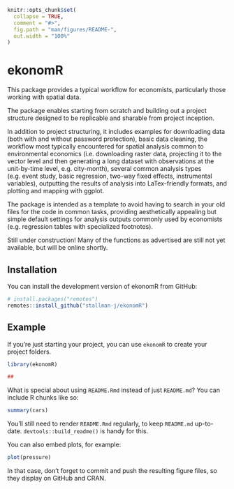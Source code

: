 <!-- README.md is generated from README.Rmd. Please edit that file -->

```r
knitr::opts_chunk$set(
  collapse = TRUE,
  comment = "#>",
  fig.path = "man/figures/README-",
  out.width = "100%"
)
```

# ekonomR

<!-- badges: start -->
<!-- badges: end -->

This package provides a typical workflow for economists, particularly those working with spatial data.

The package enables starting from scratch and building out a project structure designed to be replicable and sharable from project inception. 
    
In addition to project structuring, it includes examples for downloading data (both with and without password protection), basic data cleaning, the workflow most typically encountered for spatial analysis common to environmental economics (i.e. downloading raster data, projecting it to the vector level and then generating a long dataset with observations at the unit-by-time level, e.g. city-month), several common analysis types (e.g. event study, basic regression, two-way fixed effects, instrumental variables), outputting the results of analysis into LaTex-friendly formats, and plotting and mapping with ggplot.
    
The package is intended as a template to avoid having to search in your old files for the code in common tasks, providing aesthetically appealing but simple default settings for analysis outputs commonly used by economists (e.g. regression tables with specialized footnotes). 

Still under construction! Many of the functions as advertised are still not yet available, but will be online shortly.

## Installation

You can install the development version of ekonomR from GitHub:

``` r
# install.packages("remotes")
remotes::install_github("stallman-j/ekonomR")
```

## Example

If you're just starting your project, you can use `ekonomR` to create your project folders.

```r
library(ekonomR)

## 

```

What is special about using `README.Rmd` instead of just `README.md`? You can include R chunks like so:

```r
summary(cars)
```

You'll still need to render `README.Rmd` regularly, to keep `README.md` up-to-date. `devtools::build_readme()` is handy for this.

You can also embed plots, for example:

```r
plot(pressure)
```

In that case, don't forget to commit and push the resulting figure files, so they display on GitHub and CRAN.
